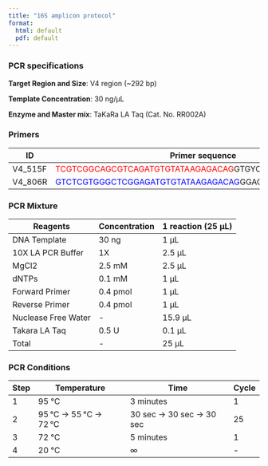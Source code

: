 ```yaml
---
title: "16S amplicon protocol"
format:
  html: default
  pdf: default
---
```


### PCR specifications

**Target Region and Size**: V4 region (\~292 bp)

**Template Concentration**: 30 ng/μL

**Enzyme and Master mix**: TaKaRa LA Taq (Cat. No. RR002A)

### **Primers**

| ID | Primer sequence | Length |
|------------------|-------------------------------------|------------------|
| V4_515F | <font color="red">TCGTCGGCAGCGTCAGATGTGTATAAGAGACAG</font>GTGYCAGCMGCCGCGGTAA | 52 |
| V4_806R | <font color="blue">GTCTCGTGGGCTCGGAGATGTGTATAAGAGACAG</font>GGACTACNVGGGTWTCTAAT | 54 |

### **PCR Mixture**

| Reagents            | Concentration | 1 reaction (25 μL) |
|---------------------|---------------|--------------------|
| DNA Template        | 30 ng         | 1 μL               |
| 10X LA PCR Buffer   | 1X            | 2.5 μL             |
| MgCl2               | 2.5 mM        | 2.5 μL             |
| dNTPs               | 0.1 mM        | 1 μL               |
| Forward Primer      | 0.4 pmol      | 1 μL               |
| Reverse Primer      | 0.4 pmol      | 1 μL               |
| Nuclease Free Water | \-            | 15.9 μL            |
| Takara LA Taq       | 0.5 U         | 0.1 μL             |
| Total               | \-            | 25 μL              |

### **PCR Conditions**

| Step | Temperature           | Time                     | Cycle |
|------|-----------------------|--------------------------|-------|
| 1    | 95 °C                 | 3 minutes                | 1     |
| 2    | 95 °C → 55 °C → 72 °C | 30 sec → 30 sec → 30 sec | 25    |
| 3    | 72 °C                 | 5 minutes                | 1     |
| 4    | 20 °C                 | ∞                        | \-    |
